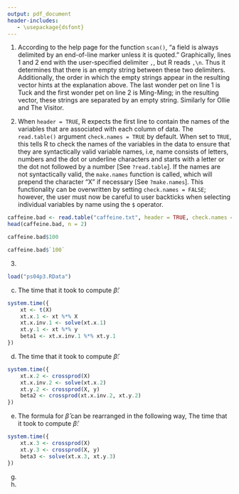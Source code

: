 ```yaml
---
output: pdf_document
header-includes:
   - \usepackage{dsfont}
---
```

\begin{flushright}
Jennifer Chu, Samnang Tep, Ryan Quigley \\
Section 2 \\
Group C \\
MATH 267A
\end{flushright}
\begin{center}
Problem Set 4
\end{center}

1. According to the help page for the function `scan()`, "a field is always delimited by an end-of-line marker unless it is quoted." Graphically, lines 1 and 2 end with the user-specified delimiter `,`, but R reads `,\n`. Thus it determines that there is an empty string between these two delimiters. Additionally, the order in which the empty strings appear in the resulting vector hints at the explanation above. The last wonder pet on line 1 is Tuck and the first wonder pet on line 2 is Ming-Ming; in the resulting vector, these strings are separated by an empty string. Similarly for Ollie and The Visitor.  

2. When `header = TRUE`, R expects the first line to contain the names of the variables that are associated with each column of data. The `read.table()` argument `check.names = TRUE` by default. When set to `TRUE`, this tells R to check the names of the variables in the data to ensure that they are syntactically valid variable names, i.e, name consists of letters, numbers and the dot or underline characters and starts with a letter or the dot not followed by a number [See `?read.table`]. If the names are not syntactically valid, the `make.names` function is called, which will prepend the character "X" if necessary [See `?make.names`]. This functionality can be overwritten by setting `check.names = FALSE`; however, the user must now be careful to user backticks when selecting individual variables by name using the `$` operator.
```r
caffeine.bad <- read.table("caffeine.txt", header = TRUE, check.names = FALSE)
head(caffeine.bad, n = 2)
```
```r
caffeine.bad$100
```
```r
caffeine.bad$`100`
```

3.
```r
load("ps04p3.RData")
```
c) The time that it took to compute $\hat{\beta}$:
```r
system.time({
	xt <- t(X)
	xt.x.1 <- xt %*% X
	xt.x.inv.1 <- solve(xt.x.1)
	xt.y.1 <- xt %*% y
	beta1 <- xt.x.inv.1 %*% xt.y.1
})
```
d) The time that it took to compute $\hat{\beta}$:
```r
system.time({
	xt.x.2 <- crossprod(X)
	xt.x.inv.2 <- solve(xt.x.2)
	xt.y.2 <- crossprod(X, y)
	beta2 <- crossprod(xt.x.inv.2, xt.y.2)
})
```
e) The formula for $\hat{\beta}$ can be rearranged in the following way,
\begin{align*}
\hat{\beta} & = (X^T X)^{-1} X^T y \\
(X^T X) \hat{\beta} & = (X^T X)(X^T X)^{-1} X^T y \\
(X^T X) \hat{\beta} & = I X^T y \\
(X^T X) \hat{\beta} & = X^T y 
\end{align*}
The time that it took to compute $\hat{\beta}$:
```r
system.time({
	xt.x.3 <- crossprod(X)
	xt.y.3 <- crossprod(X, y)
	beta3 <- solve(xt.x.3, xt.y.3)
})
```
g)
h)